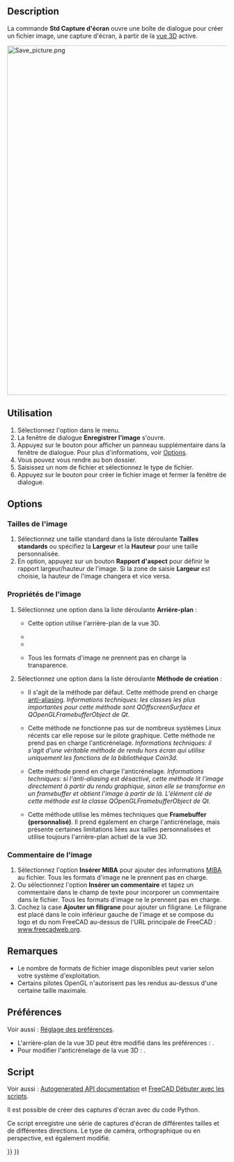 <languages/>

{{Docnav/fr
|[[Std_DlgParameter/fr|Éditeur de paramètres]]
|[[Std_ViewLoadImage/fr|Charger une image]]
|[[Std_Tools_Menu/fr|Menu Outils]]
|IconL=Std_DlgParameter.svg
|IconR=Std_ViewLoadImage.svg
|IconC=Freecad.svg
}}

{{GuiCommand/fr
|Name=Std_ViewScreenShot
|Name/fr=Std Capture d'écran
|MenuLocation=Outils → Enregistrer l'image...
|Workbenches=Tous
|SeeAlso=[[Std_Print/fr|Std Imprimer]], [[Std_PrintPdf/fr|Std Exporter au format PDF]], [[Macro_Snip/fr|Macro Snip]]
}}

<span id="Description"></span>
== Description ==

La commande '''Std Capture d'écran''' ouvre une boîte de dialogue pour créer un fichier image, une capture d'écran, à partir de la [[3D view/fr|vue 3D]] active.

[[Image:Save_picture.png|800px]]
{{Caption|La fenêtre de dialogue Enregistrer l'image après avoir appuyé sur le bouton avancé}}

<span id="Usage"></span>
==Utilisation==

# Sélectionnez l'option {{MenuCommand|Outils → [[Image:Std_ViewScreenShot.svg|16px]] Enregistrer l'image...}} dans le menu.
# La fenêtre de dialogue '''Enregistrer l'image''' s'ouvre.
# Appuyez sur le bouton {{Button|Étendu}} pour afficher un panneau supplémentaire dans la fenêtre de dialogue. Pour plus d'informations, voir [[#Options|Options]].
# Vous pouvez vous rendre au bon dossier.
# Saisissez un nom de fichier et sélectionnez le type de fichier.
# Appuyez sur le bouton {{Button|Enregistrer}} pour créer le fichier image et fermer la fenêtre de dialogue.

==Options==

<span id="Image_dimensions"></span>
===Tailles de l'image===

# Sélectionnez une taille standard dans la liste déroulante '''Tailles standards''' ou spécifiez la '''Largeur''' et la ''' Hauteur''' pour une taille personnalisée.
# En option, appuyez sur un bouton '''Rapport d'aspect''' pour définir le rapport largeur/hauteur de l'image. Si la zone de saisie '''Largeur''' est choisie, la hauteur de l'image changera et vice versa.

<span id="Image_properties"></span>
=== Propriétés de l'image ===

# Sélectionnez une option dans la liste déroulante '''Arrière-plan''' :
#* {{Value|Current}} Cette option utilise l'arrière-plan de la vue 3D.
#* {{Value|White}}
#* {{Value|Black}}
#* {{Value|Transparent}} Tous les formats d'image ne prennent pas en charge la transparence.
# Sélectionnez une option dans la liste déroulante '''Méthode de création''' :
#* {{Value|Offscreen (New)}} Il s'agit de la méthode par défaut. Cette méthode prend en charge [https://en.wikipedia.org/wiki/Multisample_anti-aliasing anti-aliasing]. ''Informations techniques: les classes les plus importantes pour cette méthode sont QOffscreenSurface et QOpenGLFramebufferObject de Qt.''
#* {{Value|Offscreen (Vieille)}} Cette méthode ne fonctionne pas sur de nombreux systèmes Linux récents car elle repose sur le pilote graphique. Cette méthode ne prend pas en charge l'anticrénelage. ''Informations techniques: il s'agit d'une véritable méthode de rendu hors écran qui utilise uniquement les fonctions de la bibliothèque Coin3d.''
#* {{Value|Framebuffer (personnalisé)}} Cette méthode prend en charge l'anticrénelage. ''Informations techniques: si l'anti-aliasing est désactivé, cette méthode lit l'image directement à partir du rendu graphique, sinon elle se transforme en un framebuffer et obtient l'image à partir de là. L'élément clé de cette méthode est la classe QOpenGLFramebufferObject de Qt.''
#* {{Value|Framebuffer (tel quel)}} Cette méthode utilise les mêmes techniques que '''Framebuffer (personnalisé)'''. Il prend également en charge l'anticrénelage, mais présente certaines limitations liées aux tailles personnalisées et utilise toujours l'arrière-plan actuel de la vue 3D.

<span id="Image_comment"></span>
===Commentaire de l'image===

# Sélectionnez l'option '''Insérer MIBA''' pour ajouter des informations [http://juergen-riegel.net/Miba/ MIBA] au fichier. Tous les formats d'image ne le prennent pas en charge.
# Ou sélectionnez l'option '''Insérer un commentaire''' et tapez un commentaire dans le champ de texte pour incorporer un commentaire dans le fichier. Tous les formats d'image ne le prennent pas en charge.
# Cochez la case '''Ajouter un filigrane''' pour ajouter un filigrane. Le filigrane est placé dans le coin inférieur gauche de l'image et se compose du logo et du nom FreeCAD au-dessus de l'URL principale de FreeCAD : [https://www.freecadweb.org www.freecadweb.org].

<span id="Notes"></span>
==Remarques==

* Le nombre de formats de fichier image disponibles peut varier selon votre système d'exploitation.
* Certains pilotes OpenGL n'autorisent pas les rendus au-dessus d'une certaine taille maximale.

<span id="Preferences"></span>
==Préférences==

Voir aussi : [[Preferences_Editor/fr|Réglage des préférences]].

* L'arrière-plan de la vue 3D peut être modifié dans les préférences : {{MenuCommand|Édition → Préférences → Affichage → Couleurs → Couleur d'arrière plan}}.
* Pour modifier l'anticrénelage de la vue 3D : {{MenuCommand|Édition → Préférences → Affichage → Vue 3D → Rendu → Anticrénelage}}.

<span id="Scripting"></span>
==Script==

Voir aussi : [https://freecad.github.io/SourceDoc/ Autogenerated API documentation] et [[FreeCAD_Scripting_Basics/fr|FreeCAD Débuter avec les scripts]].

Il est possible de créer des captures d'écran avec du code Python.

{{Code|code=
Gui.ActiveDocument.ActiveView.saveImage("D:/temp/test.png", 1656, 783, "Current")
}}

Ce script enregistre une série de captures d'écran de différentes tailles et de différentes directions. Le type de caméra, orthographique ou en perspective, est également modifié.

{{Code|code=
import FreeCADGui as Gui
import Part

out_dir = "D:/temp/"
name = "Blade"
view = Gui.ActiveDocument.ActiveView

# Create images with different Views, Cameras and sizes
for p in ["PerspectiveCamera", "OrthographicCamera"]:
    Gui.SendMsgToActiveView(p)
    for f in ["ViewAxo", "ViewFront", "ViewTop"]:
        Gui.SendMsgToActiveView(f)
        for x, y in [[500, 500], [1000, 3000], [3000, 1000], [3000, 3000], [8000, 8000]]:
            view.saveImage(out_dir + name + "_" + p + "_" + f + "_" + str(x) + "_" + str(y) + ".jpg", x, y, "White")
            view.saveImage(out_dir + name + "_" + p + "_" + f + "_" + str(x) + "_" + str(y) + ".png", x, y, "Transparent")

# Close active document
App.closeDocument(App.ActiveDocument.Name)
}}


{{Docnav/fr
|[[Std_DlgParameter/fr|Éditeur de paramètres]]
|[[Std_ViewLoadImage/fr|Charger une image]]
|[[Std_Tools_Menu/fr|Menu Outils]]
|IconL=Std_DlgParameter.svg
|IconR=Std_ViewLoadImage.svg
|IconC=Freecad.svg
}}

{{Std_Base_navi{{#translation:}}}}
{{Userdocnavi{{#translation:}}}}